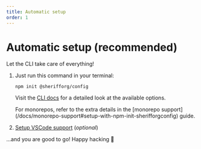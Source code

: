 ```yaml
---
title: Automatic setup
order: 1
---
```



# Automatic setup (recommended)

Let the CLI take care of everything!

<Steps>

1.  Just run this command in your terminal:

    ```package-install
    npm init @sherifforg/config
    ```

    Visit the [CLI docs](/docs/cli-usage/commands-reference#sherifforgcreate-config) for a detailed look at the available options.

    <Callout title="Tip">
      For monorepos, refer to the extra details in the [monorepo support](/docs/monorepo-support#setup-with-npm-init-sherifforgconfig) guide.
    </Callout>

2.  [Setup VSCode support](/docs/vscode-support) (_optional_)

</Steps>

...and you are good to go! Happy hacking 🎉
